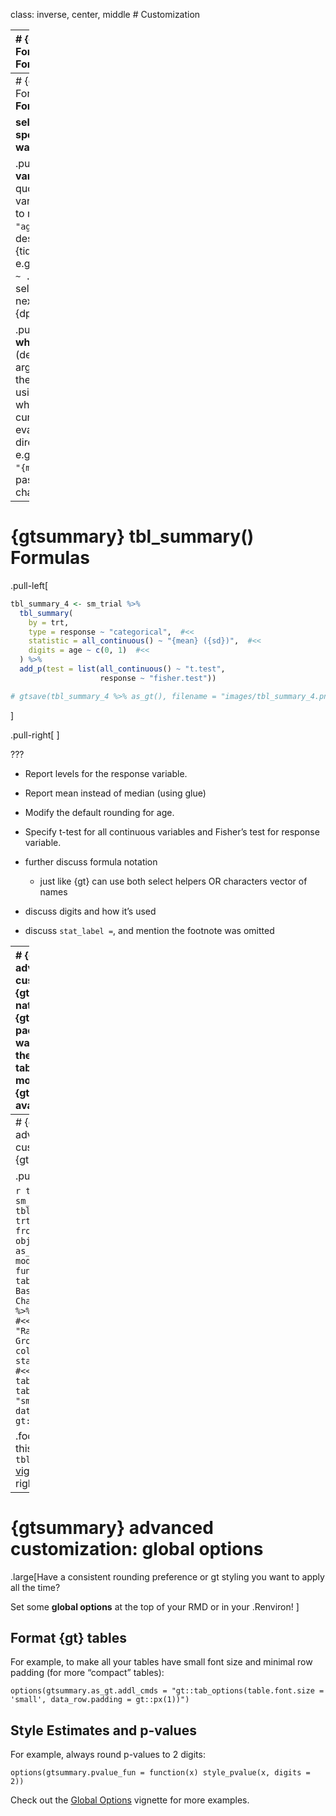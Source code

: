 class: inverse, center, middle
# Customization

---
# {gtsummary} Formulas
.large[
**Formulas**


- Most arguments to `tbl_summary()` and `tbl_regression()` require formula syntax, and provide many more options to easily select the table variables you want to modify.   

.center[

<br>

**select variables ~ specify what you want to do** 

]

```r
tbl_summary(
  trial,
  by = trt,
  statistic = age ~ "{mean} ({sd})" 
)

```
]


---
# {gtsummary} Formulas
.large[
**Formulas**
.center[

**select variables ~ specifiy what you want to do** 
]

.pull-left[**select variables**
* use quoted or unquoted variables, minus sign to negate (e.g. `age` or `"age"` to select, `-age` to deselect)
* use any {tidyselect} functions, e.g. `contains("stage") ~ ...`, including type selectors (available in next version of {dplyr})
    ]
    
.pull-right[**specify what you want to do** (depends on the argument)
* change the statistic you report using [{glue}](https://github.com/tidyverse/glue) syntax where whatever in the curly brackets gets evaluated and passed directly into the string. e.g `statistic = ... ~ "{mean} ({sd})"`
* pass a string to change labels 
    ]
]

---
# {gtsummary} tbl_summary() Formulas

.pull-left[
```r
tbl_summary_4 <- sm_trial %>%
  tbl_summary(
    by = trt,
    type = response ~ "categorical",  #<<
    statistic = all_continuous() ~ "{mean} ({sd})",  #<<
    digits = age ~ c(0, 1)  #<<
  ) %>%
  add_p(test = list(all_continuous() ~ "t.test",
                    response ~ "fisher.test")) 
```
```r
# gtsave(tbl_summary_4 %>% as_gt(), filename = "images/tbl_summary_4.png")
```
]

.pull-right[
<p align="center"><img src="images/tbl_summary_4.png" width=100%></p>
]

???

- Report levels for the response variable.
- Report mean instead of median (using glue)
- Modify the default rounding for age.
- Specify t-test for all continuous variables and Fisher's test for response variable.

- further discuss formula notation
    - just like {gt} can use both select helpers OR characters vector of names

- discuss digits and how it's used

- discuss `stat_label = `, and mention the footnote was omitted

---
# {gtsummary} advanced customization: using {gt}
.large[
- It's natural a {gtsummary} package user would want to customize the aesthetics of the table with one or more of the many {gt} functions available.  

- Every function in {gt} is available to use with a {gtsummary} object.

    1. Create a {gtsummary} table.

    1. Convert the table to a {gt} object with the `as_gt()` function.

    1. Continue formatting as a {gt} table with any {gt} function. https://gt.rstudio.com/
]

???

Discuss `as_gt()` and how to use

**Advanced Customization Using {gt}**

- tab_header() - add a table title

- tab_spanner() - add headers that span columns

- tab_options() - change table padding and font size

- tab_footnote() - add additional footnotes to table

And many more! https://gt.rstudio.com/

---
# {gtsummary} advanced customization: using {gt}

.pull-left[

```r
tbl_summary_5 <- sm_trial %>%
  tbl_summary(by = trt) %>%
  # convert from gtsummary object to gt object
  as_gt() %>% #<<
  # modify with gt functions
  tab_header("Table 1: Baseline Characteristics") %>% #<<
  tab_spanner(  #<<
    label = "Randomization Group",   #<<
    columns = starts_with("stat_")  #<<
  ) %>% #<<
  tab_options(  #<<
    table.font.size = "small",  #<<
    data_row.padding = gt::px(1))  #<<
```
```r
# gtsave(tbl_summary_5, filename = "images/tbl_summary_5.png")
```

.footnote[More on this in the `tbl_summary()` <a href="http://www.danieldsjoberg.com/gtsummary/articles/tbl_summary.html#advanced-customization">vignette</a>]
]
.pull-right[
<p align="center"><img src="images/tbl_summary_5.png" width=90%></p>
]

---
# {gtsummary} advanced customization: global options

.large[Have a consistent rounding preference or gt styling you want to apply all the time?

Set some **global options** at the top of your RMD or in your .Renviron!
]

## Format {gt} tables
For example, to make all your tables have small font size and minimal row padding (for more "compact" tables): 

`options(gtsummary.as_gt.addl_cmds = "gt::tab_options(table.font.size = 'small', data_row.padding = gt::px(1))")`

## Style Estimates and p-values
For example, always round p-values to 2 digits:

`options(gtsummary.pvalue_fun = function(x) style_pvalue(x, digits = 2))` 


Check out the [Global Options](http://www.danieldsjoberg.com/gtsummary/articles/global_options.html) vignette for more examples. 

